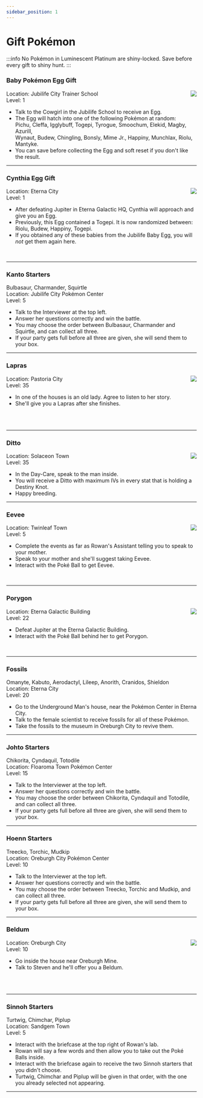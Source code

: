 ---
sidebar_position: 1
---

# Gift Pokémon
:::info
No Pokémon in Luminescent Platinum are shiny-locked. Save before every gift to shiny hunt.
:::
<h3>Baby Pokémon Egg Gift</h3>
<img src="https://raw.githubusercontent.com/TeamLumi/luminescent-team/main/static/img/000%20Base%20Egg.png" align="right" />Location: Jubilife City Trainer School<br />
Level: 1
<ul><li>Talk to the Cowgirl in the Jubilife School to receive an Egg.</li>
<li>The Egg will hatch into one of the following Pokémon at random:<br />
	Pichu, Cleffa, Igglybuff, Togepi, Tyrogue, Smoochum, Elekid, Magby, Azurill,<br />
	Wynaut, Budew, Chingling, Bonsly, Mime Jr., Happiny, Munchlax, Riolu, Mantyke.</li>
<li>You can save before collecting the Egg and soft reset if you don't like the result.</li></ul>
<hr />

<h3>Cynthia Egg Gift</h3>
<img src="https://raw.githubusercontent.com/TeamLumi/luminescent-team/main/static/img/000%20Base%20Egg.png" align="right" />Location: Eterna City<br />
Level: 1
<ul><li>After defeating Jupiter in Eterna Galactic HQ, Cynthia will approach and give you an Egg.</li>
<li>Previously, this Egg contained a Togepi. It is now randomized between: <br /> 
	Riolu, Budew, Happiny, Togepi.</li>
<li>If you obtained any of these babies from the Jubilife Baby Egg, you will <i>not</i> get them again here.</li></ul><br />
<hr />

<h3>Kanto Starters</h3>
Bulbasaur, Charmander, Squirtle<br />
Location: Jubilife City Pokémon Center<br />
Level: 5 
<ul><li>Talk to the Interviewer at the top left.</li>
<li>Answer her questions correctly and win the battle.</li>
<li>You may choose the order between Bulbasaur, Charmander and Squirtle, and can collect all three.</li>
<li>If your party gets full before all three are given, she will send them to your box.</li></ul>
<hr />

<h3>Lapras</h3>
<img src="https://raw.githubusercontent.com/TeamLumi/luminescent-team/main/static/img/pm0131_00_00_00_L.png" align="right" />Location: Pastoria City<br />
Level: 35 
<ul><li>In one of the houses is an old lady. Agree to listen to her story.</li>
<li>She'll give you a Lapras after she finishes.</li></ul><br /><br />
<hr />

<h3>Ditto</h3>
<img src="https://raw.githubusercontent.com/TeamLumi/luminescent-team/main/static/img/pm0132_00_02_00_L.png" align="right" />Location: Solaceon Town<br />
Level: 35 
<ul><li>In the Day-Care, speak to the man inside.</li>
<li>You will receive a Ditto with maximum IVs in every stat that is holding a Destiny Knot.</li>
<li>Happy breeding.</li></ul>
<hr />

<h3>Eevee</h3>
<img src="https://raw.githubusercontent.com/TeamLumi/luminescent-team/main/static/img/pm0133_00_00_00_L.png" align="right" />Location: Twinleaf Town<br />
Level: 5
<ul><li>Complete the events as far as Rowan's Assistant telling you to speak to your mother.</li>
<li>Speak to your mother and she'll suggest taking Eevee.</li>
<li>Interact with the Poké Ball to get Eevee.</li></ul><br />
<hr />

<h3>Porygon</h3>
<img src="https://raw.githubusercontent.com/TeamLumi/luminescent-team/main/static/img/pm0137_00_02_00_L.png" align="right" />Location: Eterna Galactic Building<br />
Level: 22
<ul><li>Defeat Jupiter at the Eterna Galactic Building.</li>
<li>Interact with the Poké Ball behind her to get Porygon.</li></ul><br />
<hr />

<h3>Fossils</h3>
Omanyte, Kabuto, Aerodactyl, Lileep, Anorith, Cranidos, Shieldon<br />
Location: Eterna City<br />
Level: 20
<ul><li>Go to the Underground Man's house, near the Pokémon Center in Eterna City.</li>
<li>Talk to the female scientist to receive fossils for all of these Pokémon.</li>
<li>Take the fossils to the museum in Oreburgh City to revive them.</li></ul>
<hr />

<h3>Johto Starters</h3>
Chikorita, Cyndaquil, Totodile<br />
Location: Floaroma Town Pokémon Center<br />
Level: 15
<ul><li>Talk to the Interviewer at the top left.</li>
<li>Answer her questions correctly and win the battle.</li>
<li>You may choose the order between Chikorita, Cyndaquil and Totodile, and can collect all three.</li>
<li>If your party gets full before all three are given, she will send them to your box.</li></ul>
<hr />

<h3>Hoenn Starters</h3>
Treecko, Torchic, Mudkip<br />
Location: Oreburgh City Pokémon Center<br />
Level: 10
<ul><li>Talk to the Interviewer at the top left.</li>
<li>Answer her questions correctly and win the battle.</li>
<li>You may choose the order between Treecko, Torchic and Mudkip, and can collect all three.</li>
<li>If your party gets full before all three are given, she will send them to your box.</li></ul>
<hr />

<h3>Beldum</h3>
<img src="https://raw.githubusercontent.com/TeamLumi/luminescent-team/main/static/img/pm0374_00_02_00_L.png" align="right" />Location: Oreburgh City<br />
Level: 10
<ul><li>Go inside the house near Oreburgh Mine.</li>
<li>Talk to Steven and he'll offer you a Beldum.</li></ul><br /><br />
<hr />

<h3>Sinnoh Starters</h3>
Turtwig, Chimchar, Piplup<br />
Location: Sandgem Town<br />
Level: 5
<ul><li>Interact with the briefcase at the top right of Rowan's lab.</li>
<li>Rowan will say a few words and then allow you to take out the Poké Balls inside.</li>
<li>Interact with the briefcase again to receive the two Sinnoh starters that you didn't choose.</li>
<li>Turtwig, Chimchar and Piplup will be given in that order, with the one you already selected not appearing.</li></ul>
<hr />
